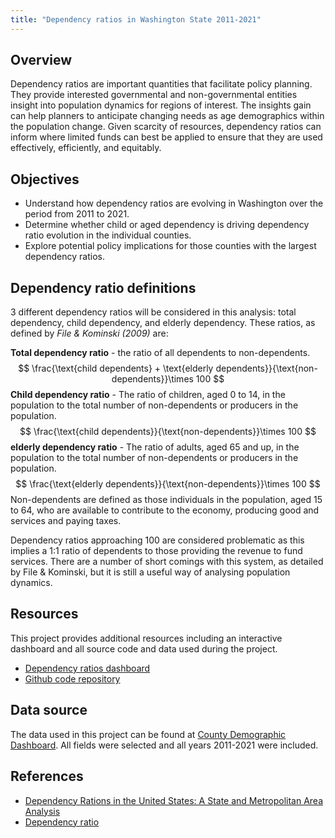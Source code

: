 ---
title: "Dependency ratios in Washington State 2011-2021"
---

## Overview
Dependency ratios are important quantities that facilitate policy planning. They provide interested governmental and non-governmental entities insight into population dynamics for regions of interest. The insights gain can help planners to anticipate changing needs as age demographics within the population change. Given scarcity of resources, dependency ratios can inform where limited funds can best be applied to ensure that they are used effectively, efficiently, and equitably.

## Objectives

* Understand how dependency ratios are evolving in Washington over the period from 2011 to 2021.
* Determine whether child or aged dependency is driving dependency ratio evolution in the individual counties.
* Explore potential policy implications for those counties with the largest dependency ratios.

## Dependency ratio definitions
3 different dependency ratios will be considered in this analysis: total dependency, child dependency, and elderly dependency. These ratios, as defined by *File & Kominski (2009)* are:

**Total dependency ratio** - the ratio of all dependents to non-dependents.
$$
\frac{\text{child dependents} + \text{elderly dependents}}{\text{non-dependents}}\times 100
$$
**Child dependency ratio** - The ratio of children, aged 0 to 14, in the population to the total number of non-dependents or producers in the population.
$$
\frac{\text{child dependents}}{\text{non-dependents}}\times 100
$$
**elderly dependency ratio** - The ratio of adults, aged 65 and up, in the population to the total number of non-dependents or producers in the population.
$$
\frac{\text{elderly dependents}}{\text{non-dependents}}\times 100
$$
Non-dependents are defined as those individuals in the population, aged 15 to 64, who are available to contribute to the economy, producing good and services and paying taxes.

Dependency ratios approaching 100 are considered problematic as this implies a 1:1 ratio of dependents to those providing the revenue to fund services. There are a number of short comings with this system, as detailed by File & Kominski, but it is still a useful way of analysing population dynamics. 

## Resources
This project provides additional resources including an interactive dashboard and all source code and data used during the project.

* [Dependency ratios dashboard](https://public.tableau.com)
* [Github code repository](https://github.com/TrippBishopStats/total-dependency-ratios-WA)

## Data source
The data used in this project can be found at [County Demographic Dashboard](https://doh.wa.gov/data-and-statistical-reports/washington-tracking-network-wtn/demographics/county-dashboard). All fields were selected and all years 2011-2021 were included.


## References

* [Dependency Rations in the United States: A State and Metropolitan Area Analysis](https://www.census.gov/content/dam/Census/library/working-papers/2012/demo/dependency-ratios-in-the-united-states.pdf)
* [Dependency ratio](https://en.wikipedia.org/wiki/Dependency_ratio)